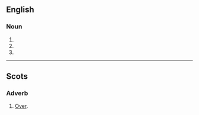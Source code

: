 ==English==
===Noun===
{{en-noun}}

# {{obsolete form of|hour}}
# {{obsolete form of|oar}}
# {{obsolete form of|ore}}

----

==Scots==

===Adverb===
{{sco-adv}}

#[[over|Over]].